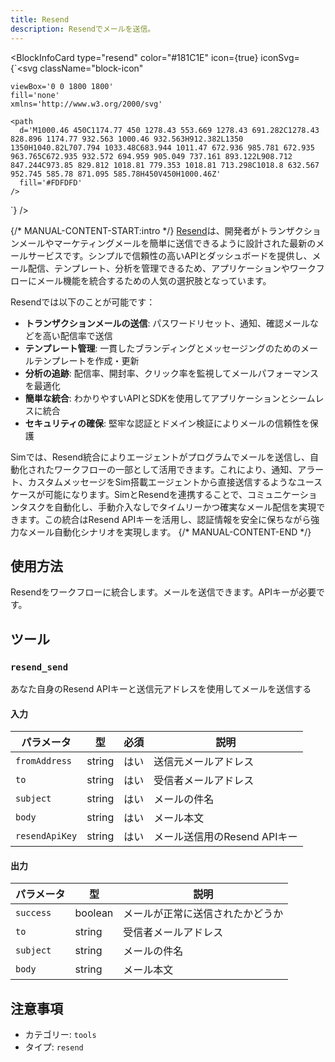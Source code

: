```yaml
---
title: Resend
description: Resendでメールを送信。
---
```



<BlockInfoCard 
  type="resend"
  color="#181C1E"
  icon={true}
  iconSvg={`<svg className="block-icon"
    
    
    
    viewBox='0 0 1800 1800'
    fill='none'
    xmlns='http://www.w3.org/2000/svg'
  >
    <path
      d='M1000.46 450C1174.77 450 1278.43 553.669 1278.43 691.282C1278.43 828.896 1174.77 932.563 1000.46 932.563H912.382L1350 1350H1040.82L707.794 1033.48C683.944 1011.47 672.936 985.781 672.935 963.765C672.935 932.572 694.959 905.049 737.161 893.122L908.712 847.244C973.85 829.812 1018.81 779.353 1018.81 713.298C1018.8 632.567 952.745 585.78 871.095 585.78H450V450H1000.46Z'
      fill='#FDFDFD'
    />
  </svg>`}
/>

{/* MANUAL-CONTENT-START:intro */}
[Resend](https://resend.com/)は、開発者がトランザクションメールやマーケティングメールを簡単に送信できるように設計された最新のメールサービスです。シンプルで信頼性の高いAPIとダッシュボードを提供し、メール配信、テンプレート、分析を管理できるため、アプリケーションやワークフローにメール機能を統合するための人気の選択肢となっています。

Resendでは以下のことが可能です：

- **トランザクションメールの送信**: パスワードリセット、通知、確認メールなどを高い配信率で送信
- **テンプレート管理**: 一貫したブランディングとメッセージングのためのメールテンプレートを作成・更新
- **分析の追跡**: 配信率、開封率、クリック率を監視してメールパフォーマンスを最適化
- **簡単な統合**: わかりやすいAPIとSDKを使用してアプリケーションとシームレスに統合
- **セキュリティの確保**: 堅牢な認証とドメイン検証によりメールの信頼性を保護

Simでは、Resend統合によりエージェントがプログラムでメールを送信し、自動化されたワークフローの一部として活用できます。これにより、通知、アラート、カスタムメッセージをSim搭載エージェントから直接送信するようなユースケースが可能になります。SimとResendを連携することで、コミュニケーションタスクを自動化し、手動介入なしでタイムリーかつ確実なメール配信を実現できます。この統合はResend APIキーを活用し、認証情報を安全に保ちながら強力なメール自動化シナリオを実現します。
{/* MANUAL-CONTENT-END */}

## 使用方法

Resendをワークフローに統合します。メールを送信できます。APIキーが必要です。

## ツール

### `resend_send`

あなた自身のResend APIキーと送信元アドレスを使用してメールを送信する

#### 入力

| パラメータ | 型 | 必須 | 説明 |
| --------- | ---- | -------- | ----------- |
| `fromAddress` | string | はい | 送信元メールアドレス |
| `to` | string | はい | 受信者メールアドレス |
| `subject` | string | はい | メールの件名 |
| `body` | string | はい | メール本文 |
| `resendApiKey` | string | はい | メール送信用のResend APIキー |

#### 出力

| パラメータ | 型 | 説明 |
| --------- | ---- | ----------- |
| `success` | boolean | メールが正常に送信されたかどうか |
| `to` | string | 受信者メールアドレス |
| `subject` | string | メールの件名 |
| `body` | string | メール本文 |

## 注意事項

- カテゴリー: `tools`
- タイプ: `resend`
